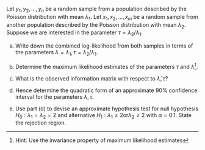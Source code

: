 Let $y_1,y_2,\ldots,y_n$ be a random sample from a population described by the Poisson distribution with mean $\lambda_1$. Let $x_1,x_2,\ldots,x_m$ be a random sample from another population described by the Poisson distribution with mean $\lambda_2$. Suppose we are interested in the parameter $\tau=\lambda_2/\lambda_1$.

(a) Write down the combined log-likelihood from both samples in terms of the parameters $\lambda=\lambda_1, \tau= \lambda_2/\lambda_1$. 

(b) Determine the maximum likelihood estimates of the parameters $\tau$ and $\lambda$^[Hint: Use the invariance property of maximum likelihood estimates].

(c) What is the observed information matrix with respect to $\hat{\lambda},\hat{\tau}$?

(d) Hence determine the quadratic form of an approximate 90% confidence interval for the parameters $\lambda,\tau$.

(e) Use part (d) to devise an approximate hypothesis test for null hypothesis $H_{0}: \lambda_{1} = \lambda_{2} = 2$ and alternative $H_{1}: \lambda_{1} \neq 2 \text{or} \lambda_{2} \neq 2$ with $\alpha = 0.1$. State the rejection region.